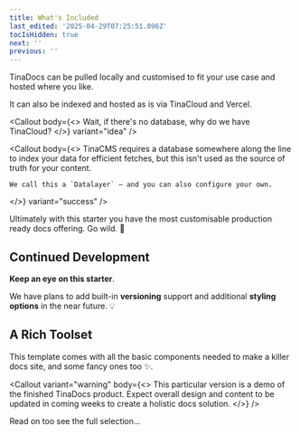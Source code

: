```yaml
---
title: What's Included
last_edited: '2025-04-29T07:25:51.096Z'
tocIsHidden: true
next: ''
previous: ''
---
```


TinaDocs can be pulled locally and customised to fit your use case and hosted where you like.

It can also be indexed and hosted as is via TinaCloud and Vercel.

<Callout
  body={<>
    Wait, if there's no database, why do we have TinaCloud?
  </>}
  variant="idea"
/>

<Callout
  body={<>
    TinaCMS requires a database  somewhere along the line to index your data for efficient fetches, but this isn't used as the source of truth for your content.
    
    We call this a `Datalayer` – and you can also configure your own.
  </>}
  variant="success"
/>

Ultimately with this starter you have the most customisable production ready docs offering. Go wild. 🐺

## Continued Development

**Keep an eye on this starter**.

We have plans to add built-in **versioning** support and additional **styling options** in the near future. 💡

## A Rich Toolset

This template comes with all the basic components needed to make a killer docs site, and some fancy ones too ✨.

<Callout
  variant="warning"
  body={<>
    This particular version is a demo of the finished TinaDocs product. Expect overall design and content to be updated in coming weeks to create a holistic docs solution.
  </>}
/>

Read on too see the full selection...

